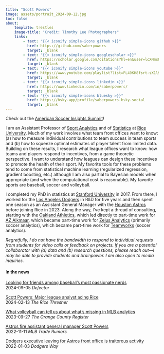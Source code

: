 ```yaml
---
title: "Scott Powers"
image: assets/portrait_2024-09-12.jpg
toc: false
about:
    template: trestles
    image-title: "Credit: Timothy Lee Photographers"
    links:
        - text: "{{< iconify simple-icons github >}}"
          href: https://github.com/saberpowers
          target: _blank
        - text: "{{< iconify simple-icons googlescholar >}}"
          href: https://scholar.google.com/citations?hl=en&user=lcXNms8AAAAJ
          target: _blank
        - text: "{{< iconify simple-icons youtube >}}"
          href: https://www.youtube.com/playlist?list=PL40KH8fsrt-sX1lSf659bl1u341F76ue3
          target: _blank
        - text: "{{< iconify simple-icons linkedin >}}"
          href: https://www.linkedin.com/in/saberpowers/
          target: _blank
        - text: "{{< iconify simple-icons bluesky >}}"
          href: https://bsky.app/profile/saberpowers.bsky.social
          target: _blank
---
```


Check out the [American Soccer Insights Summit](https://americansoccerinsights.com/){target="_blank"}!

I am an Assistant Professor of [Sport Analytics](https://sport.rice.edu/){target="_blank"} and of [Statistics](https://statistics.rice.edu/){target="_blank"} at [Rice University](https://www.rice.edu/){target="_blank"}. Much of my work involves what team front offices want to know: (a) how to measure individual contributions to team success in team sports and (b) how to squeeze optimal estimates of player talent from limited data. Building on these results, I research what league offices want to know: how teams and players respond to incentives, from a game theoretic perspective. I want to understand how leagues can design these incentives to promote the health of their sport. My favorite tools for these problems tend to come from statistical machine learning (regularized regression, gradient boosting, etc.) although I am also partial to Bayesian models when appropriate (and when the computational cost is reasonable). My favorite sports are baseball, soccer and volleyball.

I completed my PhD in statistics at [Stanford University](https://www.stanford.edu/){target="_blank"} in 2017. From there, I worked for the [Los Angeles Dodgers](https://www.mlb.com/dodgers){target="_blank"} in R&D for five years and then spent one season as an Assistant General Manager with the [Houston Astros](https://www.mlb.com/astros){target="_blank"} before joining Rice in 2023. Along the way, I've kept a thread of consulting, starting with the [Oakland Athletics](https://www.mlb.com/athletics){target="_blank"}, which led directly to part-time work for [AZ Alkmaar](https://www.az.nl/en){target="_blank"}, which became part-time work for [Zelus Analytics](https://zelusanalytics.com/){target="_blank"} (primarily soccer analytics), which became part-time work for [Teamworks](https://teamworks.com/){target="_blank"} (soccer analytics).

*Regretfully, I do not have the bandwidth to respond to individual requests from students for video calls or feedback on projects. If you are a potential collaborator with (a) data and (b) research questions, please reach out---I may be able to provide students and brainpower. I am also open to media inquiries.*

#### In the news

[Looking for friends among baseball's most passionate nerds](https://defector.com/looking-for-friends-among-baseballs-most-passionate-nerds){target="_blank"}\
2024-09-05 *Defector*

[​​Scott Powers: Major league analyst acing Rice](https://www.ricethresher.org/article/2024/02/scott-powers-major-league-analyst-acing-rice){target="_blank"}\
2024-02-13 *The Rice Thresher*

[What volleyball can tell us about what’s missing in MLB analytics](https://www.ocregister.com/2023/09/27/hoornstra-reckoning-with-the-powers-and-limits-of-analytics-in-baseball/){target="_blank"}\
2023-09-27 *The Orange County Register*

[Astros fire assistant general manager Scott Powers](https://www.mlbtraderumors.com/2022/11/astros-fire-assistant-general-manager-scott-powers.html){target="_blank"}\
2022-11-11 *MLB Trade Rumors*

[Dodgers executive leaving for Astros front office is traitorous activity](https://dodgersway.com/2022/01/03/dodgers-executive-leaving-astros-front-office-traitorous-activity/){target="_blank"}\
2022-01-03 *Dodgers Way*
